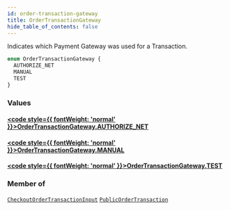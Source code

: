 ```yaml
---
id: order-transaction-gateway
title: OrderTransactionGateway
hide_table_of_contents: false
---
```








Indicates which Payment Gateway was used for a Transaction.

```graphql
enum OrderTransactionGateway {
  AUTHORIZE_NET
  MANUAL
  TEST
}
```


### Values

#### [<code style={{ fontWeight: 'normal' }}>OrderTransactionGateway.<b>AUTHORIZE_NET</b></code>](#) 
> 
> 

#### [<code style={{ fontWeight: 'normal' }}>OrderTransactionGateway.<b>MANUAL</b></code>](#) 
> 
> 

#### [<code style={{ fontWeight: 'normal' }}>OrderTransactionGateway.<b>TEST</b></code>](#) 
> 
> 



### Member of

[`CheckoutOrderTransactionInput`](/demand/api/graphql-storefront/reference/inputs/checkout-order-transaction-input)  <Badge class="secondary" text="input"/><Bullet />[`PublicOrderTransaction`](/demand/api/graphql-storefront/reference/objects/public-order-transaction)  <Badge class="secondary" text="object"/>



